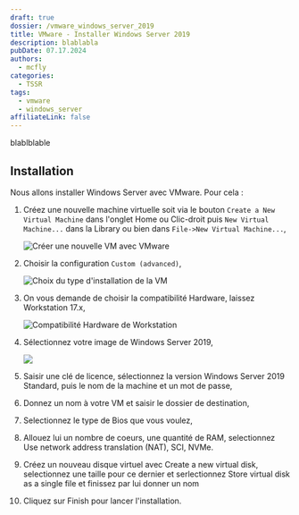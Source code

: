 ```yaml
---
draft: true
dossier: /vmware_windows_server_2019
title: VMware - Installer Windows Server 2019
description: blablabla
pubDate: 07.17.2024
authors:
  - mcfly
categories:
  - TSSR
tags:
  - vmware
  - windows_server
affiliateLink: false
---
```

blablblable

## Installation

Nous allons installer Windows Server avec VMware. Pour cela :

1. Créez une nouvelle machine virtuelle soit via le bouton `Create a New Virtual Machine` dans l'onglet Home ou Clic-droit puis `New Virtual Machine...` dans la Library ou bien dans `File->New Virtual Machine...`,

   ![Créer une nouvelle VM avec VMware](.img/vmware_interface.png "Créer une nouvelle VM avec VMware")
2. Choisir la configuration `Custom (advanced)`,

   ![Choix du type d'installation de la VM](.img/vmware_new_machine.png "Choix du type d'installation de la VM")
3. On vous demande de choisir la compatibilité Hardware, laissez Workstation 17.x,

   ![Compatibilité Hardware de Workstation](.img/vmware_new_machine_version.png "Compatibilité Hardware de Workstation")
4. Sélectionnez votre image de Windows Server 2019,

   ![](.img/vmware_new_machine_os.png)
5. Saisir une clé de licence, sélectionnez la version Windows Server 2019 Standard, puis le nom de la machine et un mot de passe,
6. Donnez un nom à votre VM et saisir le dossier de destination,
7. Selectionnez le type de Bios que vous voulez,
8. Allouez lui un nombre de coeurs, une quantité de RAM, selectionnez Use network address translation (NAT), SCI, NVMe.
9. Créez un nouveau disque virtuel avec Create a new virtual disk, selectionnez une taille pour ce dernier et serlectionnez Store virtual disk as a single file et finissez par lui donner un nom
10. Cliquez sur Finish pour lancer l'installation.
